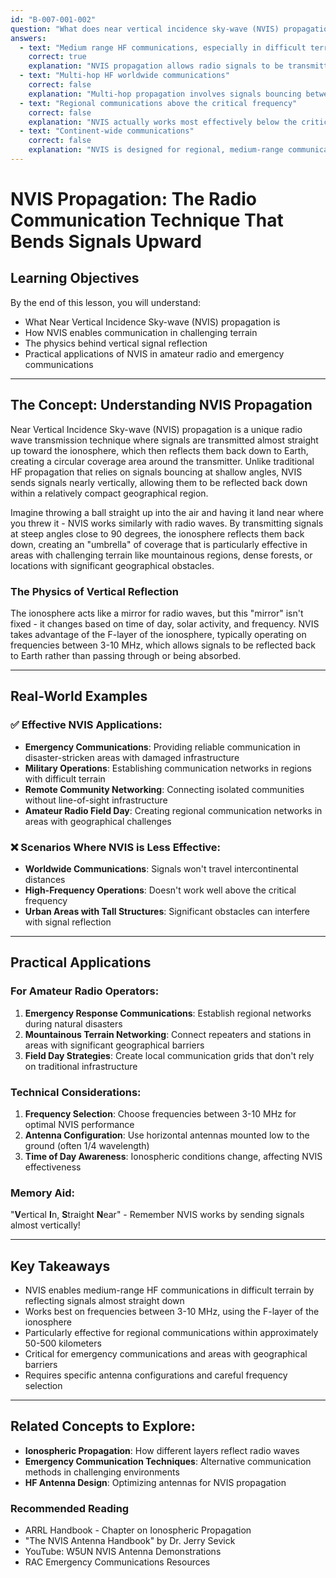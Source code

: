 ```yaml
---
id: "B-007-001-002"
question: "What does near vertical incidence sky-wave (NVIS) propagation enable?"
answers:
  - text: "Medium range HF communications, especially in difficult terrain"
    correct: true
    explanation: "NVIS propagation allows radio signals to be transmitted almost straight up and then reflected back down by the ionosphere, creating an umbrella-like coverage pattern ideal for communication over challenging geographical terrain like mountains, forests, or areas with limited line-of-sight. This technique enables reliable communication over distances of approximately 50-500 kilometers by bouncing signals off the ionospheric layers at near-vertical angles."
  - text: "Multi-hop HF worldwide communications"
    correct: false
    explanation: "Multi-hop propagation involves signals bouncing between the ionosphere and Earth multiple times to achieve long-distance communications. NVIS does the opposite - it focuses on short to medium-range communications by reflecting signals almost straight down, not creating multiple bounces for worldwide reach."
  - text: "Regional communications above the critical frequency"
    correct: false
    explanation: "NVIS actually works most effectively below the critical frequency, not above it. At frequencies above the critical frequency, signals pass through the ionosphere rather than being reflected, which would prevent the characteristic near-vertical reflection needed for NVIS communication."
  - text: "Continent-wide communications"
    correct: false
    explanation: "NVIS is designed for regional, medium-range communications, typically within a few hundred kilometers. Continent-wide communications require different propagation techniques that can achieve much longer signal paths."
---
```


# NVIS Propagation: The Radio Communication Technique That Bends Signals Upward

## Learning Objectives
By the end of this lesson, you will understand:
- What Near Vertical Incidence Sky-wave (NVIS) propagation is
- How NVIS enables communication in challenging terrain
- The physics behind vertical signal reflection
- Practical applications of NVIS in amateur radio and emergency communications

---

## The Concept: Understanding NVIS Propagation

Near Vertical Incidence Sky-wave (NVIS) propagation is a unique radio wave transmission technique where signals are transmitted almost straight up toward the ionosphere, which then reflects them back down to Earth, creating a circular coverage area around the transmitter. Unlike traditional HF propagation that relies on signals bouncing at shallow angles, NVIS sends signals nearly vertically, allowing them to be reflected back down within a relatively compact geographical region.

Imagine throwing a ball straight up into the air and having it land near where you threw it - NVIS works similarly with radio waves. By transmitting signals at steep angles close to 90 degrees, the ionosphere reflects them back down, creating an "umbrella" of coverage that is particularly effective in areas with challenging terrain like mountainous regions, dense forests, or locations with significant geographical obstacles.

### The Physics of Vertical Reflection

The ionosphere acts like a mirror for radio waves, but this "mirror" isn't fixed - it changes based on time of day, solar activity, and frequency. NVIS takes advantage of the F-layer of the ionosphere, typically operating on frequencies between 3-10 MHz, which allows signals to be reflected back to Earth rather than passing through or being absorbed.

---

## Real-World Examples

### ✅ Effective NVIS Applications:
- **Emergency Communications**: Providing reliable communication in disaster-stricken areas with damaged infrastructure
- **Military Operations**: Establishing communication networks in regions with difficult terrain
- **Remote Community Networking**: Connecting isolated communities without line-of-sight infrastructure
- **Amateur Radio Field Day**: Creating regional communication networks in areas with geographical challenges

### ❌ Scenarios Where NVIS is Less Effective:
- **Worldwide Communications**: Signals won't travel intercontinental distances
- **High-Frequency Operations**: Doesn't work well above the critical frequency
- **Urban Areas with Tall Structures**: Significant obstacles can interfere with signal reflection

---

## Practical Applications

### For Amateur Radio Operators:
1. **Emergency Response Communications**: Establish regional networks during natural disasters
2. **Mountainous Terrain Networking**: Connect repeaters and stations in areas with significant geographical barriers
3. **Field Day Strategies**: Create local communication grids that don't rely on traditional infrastructure

### Technical Considerations:
1. **Frequency Selection**: Choose frequencies between 3-10 MHz for optimal NVIS performance
2. **Antenna Configuration**: Use horizontal antennas mounted low to the ground (often 1/4 wavelength)
3. **Time of Day Awareness**: Ionospheric conditions change, affecting NVIS effectiveness

### Memory Aid:
"**V**ertical **I**n, **S**traight **N**ear" - Remember NVIS works by sending signals almost vertically!

---

## Key Takeaways

- NVIS enables medium-range HF communications in difficult terrain by reflecting signals almost straight down
- Works best on frequencies between 3-10 MHz, using the F-layer of the ionosphere
- Particularly effective for regional communications within approximately 50-500 kilometers
- Critical for emergency communications and areas with geographical barriers
- Requires specific antenna configurations and careful frequency selection

---

## Related Concepts to Explore:
- **Ionospheric Propagation**: How different layers reflect radio waves
- **Emergency Communication Techniques**: Alternative communication methods in challenging environments
- **HF Antenna Design**: Optimizing antennas for NVIS propagation

### Recommended Reading
- ARRL Handbook - Chapter on Ionospheric Propagation
- "The NVIS Antenna Handbook" by Dr. Jerry Sevick
- YouTube: W5UN NVIS Antenna Demonstrations
- RAC Emergency Communications Resources